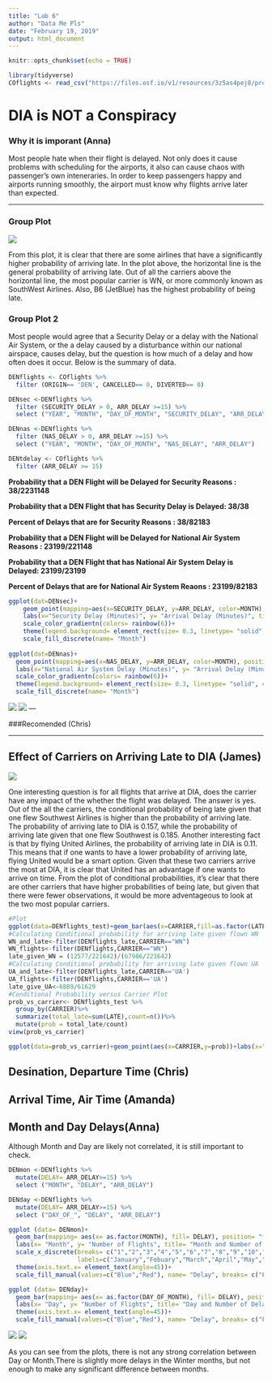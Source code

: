 ---
title: "Lab 6"
author: "Data Me Pls"
date: "February 19, 2019"
output: html_document
---

```{r setup, include=FALSE}
knitr::opts_chunk$set(echo = TRUE)

library(tidyverse)
COflights <- read_csv("https://files.osf.io/v1/resources/3z5as4pej8/providers/osfstorage/5a8ca28f57103100104584db")
```

# DIA is NOT a Conspiracy

### Why it is imporant (Anna)
Most people hate when their flight is delayed. Not only does it cause problems with scheduling for the airports, it also can cause chaos with passenger's own inteneraries. In order to keep passengers happy and airports running smoothly, the airport must know why flights arrive later than expected.

---

### Group Plot
![](plots/dep_late_carrier.png)

From this plot, it is clear that there are some airlines that have a significantly higher probability of arriving late. In the plot above, the horizontal line is the general probability of arriving late. Out of all the carriers above the horizontal line, the most popular carrier is WN, or more commonly known as SouthWest Airlines. Also, B6 (JetBlue) has the highest probability of being late. 

### Group Plot 2
Most people would agree that a Security Delay or a delay with the National Air System, or the a delay caused by a disturbance within our national airspace, causes delay, but the question is how much of a delay and how often does it occur. Below is the summary of data.

```{r, eval=FALSE}
DENflights <- COflights %>%
  filter (ORIGIN== 'DEN', CANCELLED== 0, DIVERTED== 0)

DENsec <-DENflights %>%
  filter (SECURITY_DELAY > 0, ARR_DELAY >=15) %>%
  select ("YEAR", "MONTH", "DAY_OF_MONTH", "SECURITY_DELAY", "ARR_DELAY")

DENnas <-DENflights %>%
  filter (NAS_DELAY > 0, ARR_DELAY >=15) %>%
  select ("YEAR", "MONTH", "DAY_OF_MONTH", "NAS_DELAY", "ARR_DELAY")

DENtdelay <- COflights %>%
  filter (ARR_DELAY >= 15)
```

__Probability that a DEN Flight will be Delayed for Security Reasons : 38/2231148__

__Probability that a DEN Flight that has Security Delay is Delayed: 38/38__

__Percent of Delays that are for Security Reasons : 38/82183__

__Probability that a DEN Flight will be Delayed for National Air System Reasons : 23199/221148__

__Probability that a DEN Flight that has National Air System Delay is Delayed: 23199/23199__

__Percent of Delays that are for National Air System Reaons : 23199/82183__

```{r, eval=FALSE}
ggplot(dat=DENsec)+
    geom_point(mapping=aes(x=SECURITY_DELAY, y=ARR_DELAY, color=MONTH),)+
    labs(x="Security Delay (Minutes)", y= "Arrival Delay (Minutes)", title= "Security Delay and Arrival Time")+
    scale_color_gradientn(colors= rainbow(6))+
    theme(legend.background= element_rect(size= 0.3, linetype= "solid", color= "black"))+
    scale_fill_discrete(name= "Month")
  
ggplot(dat=DENnas)+
  geom_point(mapping=aes(x=NAS_DELAY, y=ARR_DELAY, color=MONTH), position= "jitter")+
  labs(x="National Air System Delay (Minutes)", y= "Arrival Delay (Minutes)", title= "National Air System Delay and Arrival Time")+
  scale_color_gradientn(colors= rainbow(6))+
  theme(legend.background= element_rect(size= 0.3, linetype= "solid", color= "black"))+
  scale_fill_discrete(name= "Month")
```

![](Plots/Group Plot 2.1.png)
![](Plots/Group Plot 2.2.png)
---

###Recomended (Chris)

---

## Effect of Carriers on Arriving Late to DIA  (James)
![](plots/arr_late_carrier.png)

One interesting question is for all flights that arrive at DIA, does the carrier have any impact of the whether the flight was delayed. The answer is yes. Out of the all the carriers, the conditional probability of being late given that one flew Southwest Airlines is higher than the probability of arriving late. The probability of arriving late to DIA is 0.157, while the probability of arriving late given that one flew Southwest is 0.185. Another interesting fact is that by flying United Airlines, the probability of arriving late in DIA is 0.11. This means that if one wants to have a lower probability of arriving late, flying United would be a smart option. Given that these two carriers arrive the most at DIA, it is clear that United has an advantage if one wants to arrive on time. From the plot of conditional probabilities, it's clear that there are other carriers that have higher probabilities of being late, but given that there were fewer observations, it would be more adventageous to look at the two most popular carriers. 

```{r, eval=FALSE}
#Plot
ggplot(data=DENflights_test)+geom_bar(aes(x=CARRIER,fill=as.factor(LATE)),position="Dodge")+labs(x="Carrier",y="count",title='Late Flights Per Carrier')
#Calculating Conditional probability for arriving late given flown WN
WN_and_late<-filter(DENflights_late,CARRIER=="WN")
WN_flights<-filter(DENflights,CARRIER=="WN")
late_given_WN = (12577/221642)/(67986/221642)
#Calculating Conditional probability for arriving late given flown UA
UA_and_late<-filter(DENflights_late,CARRIER=='UA')
UA_flights<-filter(DENflights,CARRIER=='UA')
late_give_UA<-6889/61629
#Conditional Probability versus Carrier Plot
prob_vs_carrier<- DENflights_test %>%
  group_by(CARRIER)%>%
  summarize(total_late=sum(LATE),count=n())%>%
  mutate(prob = total_late/count)
view(prob_vs_carrier)

ggplot(data=prob_vs_carrier)+geom_point(aes(x=CARRIER,y=prob))+labs(x="Carrier",y="Prob. of being Late",title="Conditional Prob. of being Late Vs. Carrier")

```

## Desination, Departure Time (Chris)

## Arrival Time, Air Time (Amanda)

## Month and Day Delays(Anna)
Although Month and Day are likely not correlated, it is still important to check. 
``` {r, eval=FALSE}
DENmon <-DENflights %>%
  mutate(DELAY= ARR_DELAY>=15) %>%
  select ("MONTH", "DELAY", "ARR_DELAY")

DENday <-DENflights %>%
  mutate(DELAY= ARR_DELAY>=15) %>%
  select ("DAY_OF_", "DELAY", "ARR_DELAY")

ggplot (data= DENmon)+
  geom_bar(mapping= aes(x= as.factor(MONTH), fill= DELAY), position= "fill")+
  labs(x= "Month", y= "Number of Flights", title= "Month and Number of Delayed Flights")+
  scale_x_discrete(breaks= c("1","2","3","4","5","6","7","8","9","10","11","12"),
                   labels=c("January","Febuary","March","April","May","June","July","August","September","October","November","December"))+
  theme(axis.text.x= element_text(angle=45))+
  scale_fill_manual(values=c("Blue","Red"), name= "Delay", breaks= c("FALSE","TRUE"), labels= c("No","Yes"))

ggplot (data= DENday)+
  geom_bar(mapping= aes(x= as.factor(DAY_OF_MONTH), fill= DELAY), position= "fill")+
  labs(x= "Day", y= "Number of Flights", title= "Day and Number of Delayed Flights")+
  theme(axis.text.x= element_text(angle=45))+
  scale_fill_manual(values=c("Blue","Red"), name= "Delay", breaks= c("FALSE","TRUE"), labels= c("No", "Yes"))
```

![](Plots/Anna's Plot 1.png) 
![](Plots/Anna's Plot 2.png)

As you can see from the plots, there is not any strong correlation between Day or Month.There is slightly more delays in the Winter months, but not enough to make any significant difference between months.

